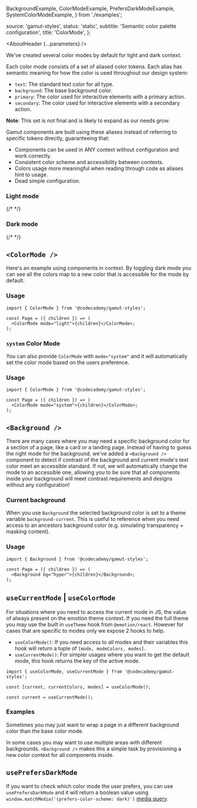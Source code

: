 

  BackgroundExample,
  ColorModeExample,
  PrefersDarkModeExample,
  SystemColorModeExample,
} from './examples';

  source: 'gamut-styles',
  status: 'static',
  subtitle: 'Semantic color palette configuration',
  title: 'ColorMode',
};

<Meta title="Foundations/ColorMode" />

<AboutHeader {...parameters} />

We've created several color modes by default for light and dark context.

Each color mode consists of a set of aliased color tokens. Each alias has semantic meaning for how the color is used throughout our design system:

- `text`: The standard text color for all type.
- `background`: The base background color.
- `primary`: The color used for interactive elements with a primary action.
- `secondary`: The color used for interactive elements with a secondary action.

**Note**: This set is not final and is likely to expand as our needs grow.

Gamut components are built using these aliases instead of referring to specific tokens directly, guaranteeing that:

- Components can be used in ANY context without configuration and work correctly.
- Consistent color scheme and accessibility between contexts.
- Colors usage more meaningful when reading through code as aliases hint to usage.
- Dead simple configuration.

### Light mode

{/* <Story id="foundations-theme--light" /> */}

### Dark mode

{/* <Story id="foundations-theme--dark" /> */}

## `<ColorMode />`

Here's an example using components in context. By toggling dark mode you can see all the colors map to a new color that is accessible for the mode by default.

<ColorModeExample />

### Usage

```tsx
import { ColorMode } from '@codecademy/gamut-styles';

const Page = ({ children }) => (
  <ColorMode mode="light">{children}</ColorMode>;
);
```

### `system` Color Mode

You can also provide `ColorMode` with `mode="system"` and it will automatically set the color mode based on the users preference.

<SystemColorModeExample />

### Usage

```tsx
import { ColorMode } from '@codecademy/gamut-styles';

const Page = ({ children }) => (
  <ColorMode mode="system">{children}</ColorMode>;
);
```

## `<Background />`

There are many cases where you may need a specific background color for a section of a page, like a card or a landing page. Instead of having to guess the right mode for the background, we've added a `<Background />` component to detect if contrast of the background and current mode's text color meet an accessible standard. If not, we will automatically change the mode to an accessible one, allowing you to be sure that all components inside your background will meet contrast requirements and designs without any configuration!

### Current background

When you use `Background` the selected background color is set to a theme variable `background-current`. This is useful to reference when you need access to an ancestors background color (e.g. simulating transparency + masking content).

### Usage

```tsx
import { Background } from '@codecademy/gamut-styles';

const Page = ({ children }) => (
  <Background bg="hyper">{children}</Background>;
);
```

## `useCurrentMode` | `useColorMode`

For situations where you need to access the current mode in JS, the value of always present on the emotion theme context. If you need the full theme you may use the built in `useTheme` hook from `@emotion/react`. However for cases that are specific to modes only we expose 2 hooks to help.

- `useColorMode()`: If you need access to all modes and their variables this hook will return a tuple of `[mode, modeColors, modes]`.
- `useCurrentMode()`: For simpler usages where you want to get the default mode, this hook returns the key of the active mode.

```tsx
import { useColorMode, useCurrentMode } from '@codecademy/gamut-styles';

const [current, currentColors, modes] = useColorMode();

const current = useCurrentMode();
```

### Examples

Sometimes you may just want to wrap a page in a different background color than the base color mode.

<BackgroundExample bg="hyper" />

<BackgroundExample bg="beige" />

In some cases you may want to use multiple areas with different backgrounds. `<Background />` makes this a simple task by provisioning a new color context for all components inside.

<BackgroundExample bg="black">
  <BackgroundExample bg="paleGreen" />
</BackgroundExample>

<BackgroundExample bg="navy-900">
  <BackgroundExample bg="white-500" />
</BackgroundExample>

<BackgroundExample bg="green">
  <BackgroundExample bg="white-500" />
</BackgroundExample>

## `usePrefersDarkMode`

If you want to check which color mode the user prefers, you can use `usePrefersDarkMode` and it will return a boolean value using `window.matchMedia('(prefers-color-scheme: dark)')` [media query](https://developer.mozilla.org/en-US/docs/Web/API/Window/matchMedia).

<PrefersDarkModeExample />
